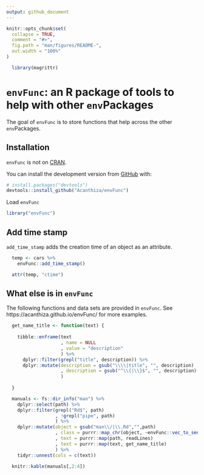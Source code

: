 ```yaml
---
output: github_document
---
```


<!-- README.md is generated from README.Rmd. Please edit that file -->

```r
knitr::opts_chunk$set(
  collapse = TRUE,
  comment = "#>",
  fig.path = "man/figures/README-",
  out.width = "100%"
)

  library(magrittr)

```

# `envFunc`: an R package of tools to help with other `env`Packages

<!-- badges: start -->
<!-- badges: end -->

The goal of `envFunc` is to store functions that help across the other `env`Packages.

## Installation

`envFunc` is not on [CRAN](https://CRAN.R-project.org).

You can install the development version from [GitHub](https://github.com/) with:

``` r
# install.packages("devtools")
devtools::install_github("Acanthiza/envFunc")
```

Load `envFunc`

```r
library("envFunc")
```

## Add time stamp

`add_time_stamp` adds the creation time of an object as an attribute.

```r

  temp <- cars %>%
    envFunc::add_time_stamp()

  attr(temp, "ctime")

```

## What else is in `envFunc`

The following functions and data sets are provided in `envFunc`. See https://acanthiza.github.io/envFunc/ for more examples.

```r

  get_name_title <- function(text) {
    
    tibble::enframe(text
                    , name = NULL
                    , value = "description"
                    ) %>%
      dplyr::filter(grepl("title", description)) %>%
      dplyr::mutate(description = gsub("\\\\|title", "", description)
                    , description = gsub("^\\{|\\}$", "", description)
                    )
    
  }

  manuals <- fs::dir_info("man") %>%
    dplyr::select(path) %>%
    dplyr::filter(grepl("Rd$", path)
                  , !grepl("pipe", path)
                  ) %>%
    dplyr::mutate(object = gsub("man\\/|\\.Rd","",path)
                  , class = purrr::map_chr(object, ~envFunc::vec_to_sentence(class(get(.))))
                  , text = purrr::map(path, readLines)
                  , text = purrr::map(text, get_name_title)
                  ) %>%
    tidyr::unnest(cols = c(text))

  knitr::kable(manuals[,2:4])

```





